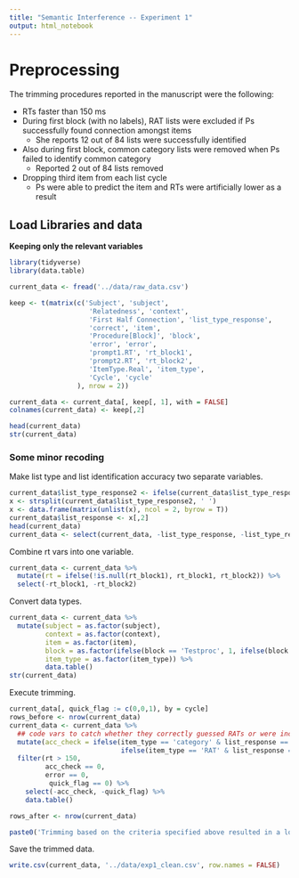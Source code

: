 ```yaml
---
title: "Semantic Interference -- Experiment 1"
output: html_notebook
---
```


# Preprocessing 

The trimming procedures reported in the manuscript were the following:  

* RTs faster than 150 ms
* During first block (with no labels), RAT lists were excluded if Ps successfully found connection amongst items
    * She reports 12 out of 84 lists were successfully identified
* Also during first block, common category lists were removed when Ps failed to identify common category
    * Reported 2 out of 84 lists removed
* Dropping third item from each list cycle
    * Ps were able to predict the item and RTs were artificially lower as a result
       
## Load Libraries and data
**Keeping only the relevant variables**

```r
library(tidyverse)
library(data.table)
```

```r
current_data <- fread('../data/raw_data.csv')
```

```r
keep <- t(matrix(c('Subject', 'subject',
                    'Relatedness', 'context',
                    'First Half Connection', 'list_type_response',
                    'correct', 'item',
                    'Procedure[Block]', 'block',
                    'error', 'error',
                    'prompt1.RT', 'rt_block1',
                    'prompt2.RT', 'rt_block2',
                    'ItemType.Real', 'item_type',
                    'Cycle', 'cycle'
                 ), nrow = 2))
```

```r
current_data <- current_data[, keep[, 1], with = FALSE]
colnames(current_data) <- keep[,2]
```
```r
head(current_data)
str(current_data)
```

### Some minor recoding

Make list type and list identification accuracy two separate variables.

```r
current_data$list_type_response2 <- ifelse(current_data$list_type_response == '', 'null null', current_data$list_type_response)
x <- strsplit(current_data$list_type_response2, ' ')
x <- data.frame(matrix(unlist(x), ncol = 2, byrow = T))
current_data$list_response <- x[,2]
head(current_data)
current_data <- select(current_data, -list_type_response, -list_type_response2)
```

Combine rt vars into one variable.

```r
current_data <- current_data %>% 
  mutate(rt = ifelse(!is.null(rt_block1), rt_block1, rt_block2)) %>% 
  select(-rt_block1, -rt_block2)
```

Convert data types.

```r
current_data <- current_data %>% 
  mutate(subject = as.factor(subject),
         context = as.factor(context), 
         item = as.factor(item),
         block = as.factor(ifelse(block == 'Testproc', 1, ifelse(block == 'Testproc1', 2, NA))),
         item_type = as.factor(item_type)) %>% 
         data.table()
str(current_data)
```

Execute trimming.

```r
current_data[, quick_flag := c(0,0,1), by = cycle]
rows_before <- nrow(current_data)
current_data <- current_data %>%
  ## code vars to catch whether they correctly guessed RATs or were incorrect for common category
  mutate(acc_check = ifelse(item_type == 'category' & list_response == 'miss', 1, 
                            ifelse(item_type == 'RAT' & list_response == 'correct', 1, 0))) %>% 
  filter(rt > 150,
         acc_check == 0,
         error == 0,
          quick_flag == 0) %>% 
    select(-acc_check, -quick_flag) %>%
    data.table()

rows_after <- nrow(current_data)

paste0('Trimming based on the criteria specified above resulted in a loss of ', round((1 - (rows_after / rows_before)) * 100, 2), '% of the data.')
```

Save the trimmed data.

```r
write.csv(current_data, '../data/exp1_clean.csv', row.names = FALSE)
```



















